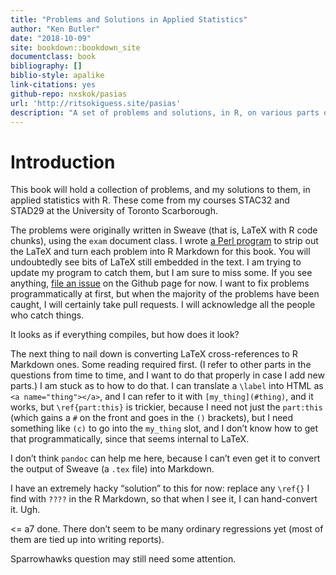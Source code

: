 ```yaml
---
title: "Problems and Solutions in Applied Statistics"
author: "Ken Butler"
date: "2018-10-09"
site: bookdown::bookdown_site
documentclass: book
bibliography: []
biblio-style: apalike
link-citations: yes
github-repo: nxskok/pasias
url: 'http://ritsokiguess.site/pasias'
description: "A set of problems and solutions, in R, on various parts of applied statistics"
---
```


# Introduction


This book will hold a collection of problems, and my solutions to them, in applied statistics with R. These come from my courses STAC32 and STAD29 at the University of Toronto Scarborough.

The problems were originally written in Sweave (that is, LaTeX with R code chunks), using the `exam` document class. I wrote [a Perl program](https://raw.githubusercontent.com/nxskok/pasias/master/convert.pl) to strip out the LaTeX and turn each problem into R Markdown for this book. You will undoubtedly see bits of LaTeX still embedded in the text. I am trying to update my program to catch them, but I am sure to miss some. If you see anything, [file an issue](https://github.com/nxskok/pasias/issues) on the Github page for now. I want to fix problems programmatically at first, but when the majority of the problems have been caught, I will certainly take pull requests. I will acknowledge all the people who catch things.

It looks as if everything compiles, but how does it look?

The next thing to nail down is converting LaTeX cross-references to R Markdown ones. Some reading required first. (I refer to other parts in the questions from time to time, and I want to do that properly in case I add new parts.) I am stuck as to how to do that. I can translate a `\label` into HTML as `<a name="thing"></a>`, and I can refer to it with `[my_thing](#thing)`, and it works, but `\ref{part:this}` is trickier, because I need not just the `part:this` (which gains a `#` on the front and goes in the `()` brackets), but  I need something like `(c)` to go into the `my_thing` slot, and I don't know how to get that programmatically, since that seems internal to LaTeX.

I don't think `pandoc` can help me here, because I can't even get it to convert the output of Sweave (a `.tex` file) into Markdown.

I have an extremely hacky "solution" to this for now: replace any `\ref{}` I find with `????` in the R Markdown, so that when I see it, I can hand-convert it. Ugh.

<= a7 done. There don't seem to be many ordinary regressions yet (most of them are tied up into writing reports).

Sparrowhawks question may still need some attention.